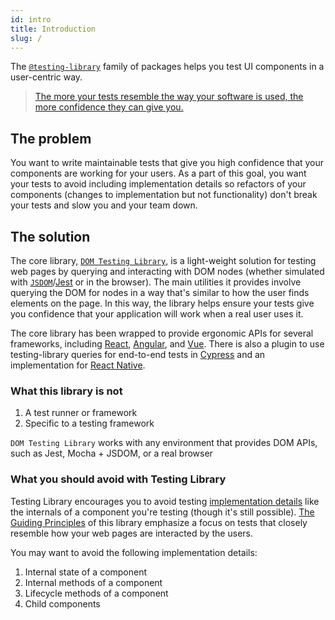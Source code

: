 ```yaml
---
id: intro
title: Introduction
slug: /
---
```


The [`@testing-library`][npm] family of packages helps you test UI components in
a user-centric way.

> [The more your tests resemble the way your software is used, the more confidence they can give you.](guiding-principles.mdx)

## The problem

You want to write maintainable tests that give you high confidence that your
components are working for your users. As a part of this goal, you want your
tests to avoid including implementation details so refactors of your components
(changes to implementation but not functionality) don't break your tests and
slow you and your team down.

## The solution

The core library, [`DOM Testing Library`][dom], is a light-weight solution for
testing web pages by querying and interacting with DOM nodes (whether simulated
with [`JSDOM`][jsdom]/[Jest][jest] or in the browser). The main utilities it
provides involve querying the DOM for nodes in a way that's similar to how the
user finds elements on the page. In this way, the library helps ensure your
tests give you confidence that your application will work when a real user uses
it.

The core library has been wrapped to provide ergonomic APIs for several
frameworks, including [React][react], [Angular][angular], and [Vue][vue]. There
is also a plugin to use testing-library queries for end-to-end tests in
[Cypress][cypress] and an implementation for [React Native][react-native].

### What this library is not

1.  A test runner or framework
2.  Specific to a testing framework

`DOM Testing Library` works with any environment that provides DOM APIs, such as
Jest, Mocha + JSDOM, or a real browser

### What you should avoid with Testing Library

Testing Library encourages you to avoid testing
[implementation details](https://kentcdodds.com/blog/testing-implementation-details)
like the internals of a component you're testing (though it's still possible).
[The Guiding Principles](/docs/guiding-principles) of this library emphasize a
focus on tests that closely resemble how your web pages are interacted by the
users.

You may want to avoid the following implementation details:

1. Internal state of a component
1. Internal methods of a component
1. Lifecycle methods of a component
1. Child components

[jest]: https://jestjs.io
[jsdom]: https://github.com/jsdom/jsdom
[dom]: dom-testing-library/intro.mdx
[react]: react-testing-library/intro.mdx
[angular]: angular-testing-library/intro.mdx
[vue]: vue-testing-library/intro.mdx
[cypress]: cypress-testing-library/intro.mdx
[react-native]: react-native-testing-library/intro.mdx
[npm]: https://www.npmjs.com/org/testing-library
